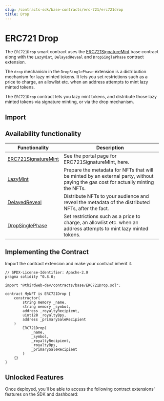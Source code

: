 ```yaml
---
slug: /contracts-sdk/base-contracts/erc-721/erc721drop
title: Drop
---
```



# ERC721 Drop

The `ERC721Drop` smart contract uses the [ERC721SignatureMint](/contracts-sdk/base-contracts/erc-721/erc721signaturemint) base contract along with the `LazyMint`, `DelayedReveal` and `DropSinglePhase` contract extension.

The `drop` mechanism in the `DropSinglePhase` extension is a distribution mechanism for lazy minted tokens. It lets you set restrictions such as a price to charge, an allowlist etc. when an address attempts to mint lazy minted tokens.

The `ERC721Drop` contract lets you lazy mint tokens, and distribute those lazy minted tokens via signature minting, or via the drop mechanism.

<ViewContractCodeButton
  link="https://github.com/thirdweb-dev/contracts/blob/main/contracts/base/ERC721Drop.sol"
  name="ERC721Drop"
/>

## Import

<ImportSnippet type="base" category="ERC721" name="ERC721Drop" />

## Availability functionality

| Functionality                                                                    | Description                                                                                                                        |
| -------------------------------------------------------------------------------- | ---------------------------------------------------------------------------------------------------------------------------------- |
| [ERC721SignatureMint](/contracts-sdk/base-contracts/erc-721/erc721signaturemint) | See the portal page for ERC721SignatureMint, here.                                                                                 |
| [LazyMint](/contracts-sdk/contract-extensions/lazymint)                          | Prepare the metadata for NFTs that will be minted by an external party, without paying the gas cost for actually minting the NFTs. |
| [DelayedReveal](/contracts-sdk/contract-extensions/delayedreveal)                | Distribute NFTs to your audience and reveal the metadata of the distributed NFTs, after the fact.                                  |
| [DropSinglePhase](/contracts-sdk/contract-extensions/drop)                       | Set restrictions such as a price to charge, an allowlist etc. when an address attempts to mint lazy minted tokens.                 |

## Implementing the Contract

Import the contract extension and make your contract inherit it.

```solidity
// SPDX-License-Identifier: Apache-2.0
pragma solidity ^0.8.0;

import "@thirdweb-dev/contracts/base/ERC721Drop.sol";

contract MyNFT is ERC721Drop {
    constructor(
        string memory _name,
        string memory _symbol,
        address _royaltyRecipient,
        uint128 _royaltyBps,
        address _primarySaleRecipient
    )
        ERC721Drop(
            _name,
            _symbol,
            _royaltyRecipient,
            _royaltyBps,
            _primarySaleRecipient
        )
    {}
}
```

## Unlocked Features

Once deployed, you'll be able to access the following contract extensions' features on the SDK and dashboard:

<div className="row" style={{ marginBottom: 24, flexWrap: 'wrap' }}>
<div className="col col--6" style={{marginTop:16}} >
  <QuickstartCard
    name="ERC721Base"
    link="/contracts-sdk/base-contracts/erc-721/erc721base#unlocked-features"
    image="/assets/icons/nft.png"
  />
</div>

<div className="col col--6" style={{ marginTop: 16 }}>
  <QuickstartCard
    name="SignatureMint"
    link="/contracts-sdk/contract-extensions/signatureminterc721#unlocked-features"
    image="/assets/icons/general.png"
  />
</div>
<div className="col col--6" style={{ marginTop: 16 }}>
  <QuickstartCard
    name="Delayed Reveal"
    link="/contracts-sdk/contract-extensions/delayedreveal#unlocked-features"
    image="/assets/icons/nft.png"
  />
</div>

<div className="col col--6" style={{ marginTop: 16 }}>
  <QuickstartCard
    name="Drop"
    link="/contracts-sdk/contract-extensions/drop#unlocked-features"
    image="/assets/icons/general.png"
  />
</div>

</div>

